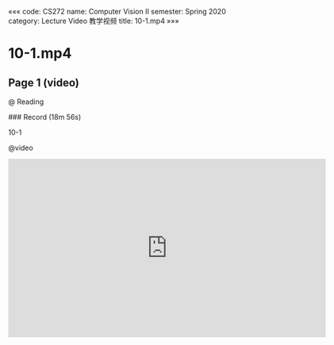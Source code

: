 «««
code: CS272
name: Computer Vision II
semester: Spring 2020
category: Lecture Video 教学视频
title: 10-1.mp4
»»»

# 10-1.mp4

## Page 1 (video)

@ Reading

<div class="markdown-body">
### Record (18m 56s)

10-1
</div>

@video

<iframe src="https://sbbrisk.com/e/g6k3r2v34aud.html" frameborder=0 marginwidth=0 marginheight=0 scrolling=no width=640 height=360 allowfullscreen></iframe>

